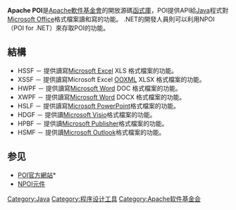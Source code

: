 {{NoteTA
|G1=IT
}}

{{Infobox software
| name                   = Apache POI
| logo                   = Apache_POI_project_logo_(2018).svg
| screenshot             =
| caption                =
| developer              = [[Apache軟件基金會|Apache軟件基金會]]
| latest release version = 4.1.2
| latest release date    = {{release date|2020|02|14}}
| latest preview version =
| latest preview date    =
| operating system       = [[跨平臺|跨平臺]]
| programming language   =
| genre                  = 讀取[[Microsoft_Office|Microsoft Office]][[檔案格式|格式]]的[[API|API]]
| license                = [[Apache許可證|Apache許可證]] 2.0
| website                = https://poi.apache.org
}}

'''Apache POI'''是[[Apache軟件基金會|Apache軟件基金會]]的開放源碼[[函式庫|函式庫]]，POI提供API給[[Java|Java]]程式對[[Microsoft_Office|Microsoft Office]]格式檔案讀和寫的功能。
.NET的開發人員則可以利用NPOI（POI for .NET）來存取POI的功能。

== 結構 ==
* HSSF － 提供讀寫[[Microsoft_Excel|Microsoft Excel]] XLS 格式檔案的功能。
* XSSF － 提供讀寫Microsoft Excel [[OOXML|OOXML]] XLSX 格式檔案的功能。
* HWPF － 提供讀寫[[Microsoft_Word|Microsoft Word]] DOC 格式檔案的功能。
* XWPF － 提供讀寫[[Microsoft_Word|Microsoft Word]] DOCX 格式檔案的功能。
* HSLF － 提供讀寫[[Microsoft_PowerPoint|Microsoft PowerPoint]]格式檔案的功能。
* HDGF － 提供讀[[Microsoft_Visio|Microsoft Visio]]格式檔案的功能。
* HPBF － 提供讀[[Microsoft_Publisher|Microsoft Publisher]]格式檔案的功能。
* HSMF － 提供讀[[Microsoft_Outlook|Microsoft Outlook]]格式檔案的功能。

== 参见 ==
* [https://poi.apache.org/ POI官方網站]* {{Wayback|url=https://poi.apache.org/ |date=20191021091932 }}
* [https://npoi.codeplex.com/ NPOI元件]{{Wayback|url=https://npoi.codeplex.com/ |date=20180126042549 }}

{{Apache}}
{{Compu-lang-stub}}

[[Category:Java|Category:Java]]
[[Category:程序设计工具|Category:程序设计工具]]
[[Category:Apache软件基金会|Category:Apache软件基金会]]